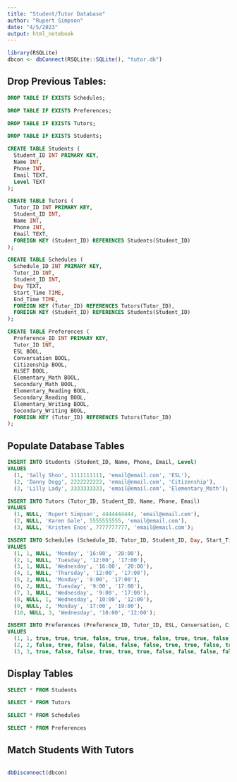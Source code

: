 ```yaml
---
title: "Student/Tutor Database"
author: "Rupert Simpson"
date: "4/5/2023"
output: html_notebook
---
```


```r
library(RSQLite)
dbcon <- dbConnect(RSQLite::SQLite(), "tutor.db")
```

## Drop Previous Tables:

```sql
DROP TABLE IF EXISTS Schedules;
```

```sql
DROP TABLE IF EXISTS Preferences;
```

```sql
DROP TABLE IF EXISTS Tutors;
```

```sql
DROP TABLE IF EXISTS Students;
```

```sql
CREATE TABLE Students (
  Student_ID INT PRIMARY KEY,
  Name INT,
  Phone INT,
  Email TEXT,
  Level TEXT
);
```

```sql
CREATE TABLE Tutors (
  Tutor_ID INT PRIMARY KEY,
  Student_ID INT,
  Name INT,
  Phone INT,
  Email TEXT,
  FOREIGN KEY (Student_ID) REFERENCES Students(Student_ID)
);
```

```sql
CREATE TABLE Schedules (
  Schedule_ID INT PRIMARY KEY,
  Tutor_ID INT,
  Student_ID INT,
  Day TEXT,
  Start_Time TIME,
  End_Time TIME,
  FOREIGN KEY (Tutor_ID) REFERENCES Tutors(Tutor_ID),
  FOREIGN KEY (Student_ID) REFERENCES Students(Student_ID)
);
```

```sql
CREATE TABLE Preferences (
  Preference_ID INT PRIMARY KEY,
  Tutor_ID INT,
  ESL BOOL,
  Conversation BOOL,
  Citizenship BOOL,
  HiSET BOOL,
  Elementary_Math BOOL,
  Secondary_Math BOOL,
  Elementary_Reading BOOL,
  Secondary_Reading BOOL,
  Elementary_Writing BOOL,
  Secondary_Writing BOOL,
  FOREIGN KEY (Tutor_ID) REFERENCES Tutors(Tutor_ID)
);
```

## Populate Database Tables

```sql
INSERT INTO Students (Student_ID, Name, Phone, Email, Level)
VALUES
  (1, 'Sally Shoo', 1111111111, 'email@email.com', 'ESL'),
  (2, 'Danny Dogg', 2222222222, 'email@email.com', 'Citizenship'),
  (3, 'Lilly Lady', 3333333333, 'email@email.com', 'Elementary_Math');
```

```sql
INSERT INTO Tutors (Tutor_ID, Student_ID, Name, Phone, Email)
VALUES
  (1, NULL, 'Rupert Simpson', 4444444444, 'email@email.com'),
  (2, NULL, 'Karen Gale', 5555555555, 'email@email.com'),
  (3, NULL, 'Kristen Enos', 7777777777, 'email@email.com');
```

```sql
INSERT INTO Schedules (Schedule_ID, Tutor_ID, Student_ID, Day, Start_Time, End_Time)
VALUES
  (1, 1, NULL, 'Monday', '16:00', '20:00'),
  (2, 1, NULL, 'Tuesday', '12:00', '17:00'),
  (3, 1, NULL, 'Wednesday', '16:00', '20:00'),
  (4, 1, NULL, 'Thursday', '12:00', '17:00'),
  (5, 2, NULL, 'Monday', '9:00', '17:00'),
  (6, 2, NULL, 'Tuesday', '9:00', '17:00'),
  (7, 3, NULL, 'Wednesday', '9:00', '17:00'),
  (8, NULL, 1, 'Wednesday', '10:00', '12:00'),
  (9, NULL, 2, 'Monday', '17:00', '19:00'),
  (10, NULL, 3, 'Wednesday', '10:00', '12:00');
```

```sql
INSERT INTO Preferences (Preference_ID, Tutor_ID, ESL, Conversation, Citizenship, HiSET, Elementary_Math, Secondary_Math, Elementary_Reading, Secondary_Reading, Elementary_Writing, Secondary_Writing)
VALUES
  (1, 1, true, true, true, false, true, true, false, true, true, false),
  (2, 2, false, true, false, false, false, false, true, true, false, true),
  (3, 3, true, false, false, true, true, true, false, false, false, false);
```

## Display Tables

```sql
SELECT * FROM Students
```

```sql
SELECT * FROM Tutors
```

```sql
SELECT * FROM Schedules
```

```sql
SELECT * FROM Preferences
```

## Match Students With Tutors

```sql
```

```r
dbDisconnect(dbcon)
```
